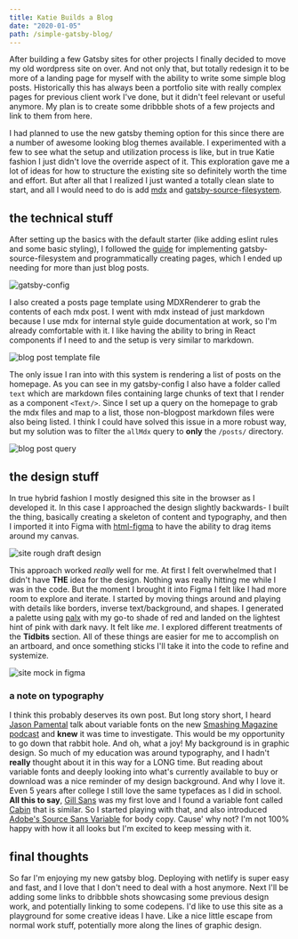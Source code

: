 ```yaml
---
title: Katie Builds a Blog
date: "2020-01-05"
path: /simple-gatsby-blog/
---
```


After building a few Gatsby sites for other projects I finally decided to move my old wordpress site on over. And not only that, but totally redesign it to be more of a landing page for myself with the ability to write some simple blog posts. Historically this has always been a portfolio site with really complex pages for previous client work I've done, but it didn't feel relevant or useful anymore. My plan is to create some dribbble shots of a few projects and link to them from here.

I had planned to use the new gatsby theming option for this since there are a number of awesome looking blog themes available. I experimented with a few to see what the setup and utilization process is like, but in true Katie fashion I just didn't love the override aspect of it. This exploration gave me a lot of ideas for how to structure the existing site so definitely worth the time and effort. But after all that I realized I just wanted a totally clean slate to start, and all I would need to do is add <a href="https://www.gatsbyjs.org/packages/gatsby-plugin-mdx/" alt="gatsby mdx plugin" target="_blank" rel="noopener noreferrer">mdx</a> and <a href="https://www.gatsbyjs.org/packages/gatsby-source-filesystem/" alt="gatsby source filesystem plugin" target="_blank" rel="noopener noreferrer">gatsby-source-filesystem</a>.

## the technical stuff

After setting up the basics with the default starter (like adding eslint rules and some basic styling), I followed the <a href="https://www.gatsbyjs.org/docs/mdx/programmatically-creating-pages/" alt="gatsby mdx programmatically creating pages" target="_blank" rel="noopener noreferrer">guide</a> for implementing gatsby-source-filesystem and programmatically creating pages, which I ended up needing for more than just blog posts.

![gatsby-config](../images/gatsby-config.jpg)

I also created a posts page template using MDXRenderer to grab the contents of each mdx post. I went with mdx instead of just markdown because I use mdx for internal style guide documentation at work, so I'm already comfortable with it. I like having the ability to bring in React components if I need to and the setup is very similar to markdown.

![blog post template file](../images/blog-post-template.jpg)

The only issue I ran into with this system is rendering a list of posts on the homepage. As you can see in my gatsby-config I also have a folder called `text` which are markdown files containing large chunks of text that I render as a component `<Text/>`. Since I set up a query on the homepage to grab the mdx files and map to a list, those non-blogpost markdown files were also being listed. I think I could have solved this issue in a more robust way, but my solution was to filter the `allMdx` query to **only** the `/posts/` directory.

![blog post query](../images/blog-query.jpg)

## the design stuff

In true hybrid fashion I mostly designed this site in the browser as I developed it. In this case I approached the design slightly backwards- I built the thing, basically creating a skeleton of content and typography, and then I imported it into Figma with <a href="https://www.figma.com/c/plugin/747985167520967365/HTML-To-Figma" alt="html to figma plugin" target="_blank" rel="noopener noreferrer">html-figma</a> to have the ability to drag items around my canvas.

![site rough draft design](../images/site-in-progress.jpg)

This approach worked _really_ well for me. At first I felt overwhelmed that I didn't have **THE** idea for the design. Nothing was really hitting me while I was in the code. But the moment I brought it into Figma I felt like I had more room to explore and iterate. I started by moving things around and playing with details like borders, inverse text/background, and shapes. I generated a palette using <a href="https://palx.jxnblk.com/" alt="palx palette generator" target="_blank" rel="noopener noreferrer">palx</a> with my go-to shade of red and landed on the lightest hint of pink with dark navy. It felt like *me*. I explored different treatments of the **Tidbits** section. All of these things are easier for me to accomplish on an artboard, and once something sticks I'll take it into the code to refine and systemize.

![site mock in figma](../images/figma-mock.jpg)

### a note on typography

I think this probably deserves its own post. But long story short, I heard <a href="https://rwt.io/" alt="Jason Pamental" target="_blank" rel="noopener noreferrer">Jason Pamental</a> talk about variable fonts on the new <a href="https://www.smashingmagazine.com/2019/12/smashing-podcast-episode-5/" alt="Smashing Magazine podcast variable font episode" target="_blank" rel="noopener noreferrer">Smashing Magazine podcast</a> and **knew** it was time to investigate. This would be my opportunity to go down that rabbit hole. And oh, what a joy! My background is in graphic design. So much of my education was around typography, and I hadn't **really** thought about it in this way for a LONG time. But reading about variable fonts and deeply looking into what's currently available to buy or download was a nice reminder of my design background. And why I love it. Even 5 years after college I still love the same typefaces as I did in school. **All this to say**, <a href="https://en.wikipedia.org/wiki/Gill_Sans" alt="Gill Sans font wiki" target="_blank" rel="noopener noreferrer">Gill Sans</a> was my first love and I found a variable font called <a href="https://v-fonts.com/fonts/cabin-vf" alt="Cabin variable font" target="_blank" rel="noopener noreferrer">Cabin</a> that is similar. So I started playing with that, and also introduced <a href="https://v-fonts.com/fonts/source-sans-variable" alt="Source Sans variable font" target="_blank" rel="noopener noreferrer">Adobe's Source Sans Variable</a> for body copy. Cause' why not? I'm not 100% happy with how it all looks but I'm excited to keep messing with it.

## final thoughts

So far I'm enjoying my new gatsby blog. Deploying with netlify is super easy and fast, and I love that I don't need to deal with a host anymore. Next I'll be adding some links to dribbble shots showcasing some previous design work, and potentially linking to some codepens. I'd like to use this site as a playground for some creative ideas I have. Like a nice little escape from normal work stuff, potentially more along the lines of graphic design.